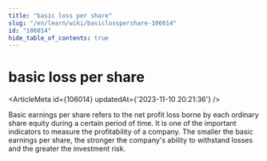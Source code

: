 ```yaml
---
title: "basic loss per share"
slug: "/en/learn/wiki/basiclosspershare-106014"
id: "106014"
hide_table_of_contents: true
---
```



<Breadcrumbs current="basic loss per share" />

# basic loss per share

<ArticleMeta id={106014} updatedAt={'2023-11-10 20:21:36'} />
<div className='border-solid border-b border-t-0 my-4 border-[var(--ifm-color-gray-300)]' />

Basic earnings per share refers to the net profit loss borne by each ordinary share equity during a certain period of time. It is one of the important indicators to measure the profitability of a company. The smaller the basic earnings per share, the stronger the company's ability to withstand losses and the greater the investment risk.

